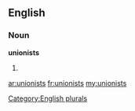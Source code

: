 ==English==

===Noun===
'''unionists'''

# {{plural of|[[unionist]]}}

[[Category:English plurals]]

[[ar:unionists]]
[[fr:unionists]]
[[my:unionists]]
